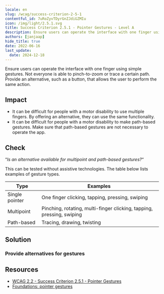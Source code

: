 ```yaml
---
locale: en
slug: /wcag/success-criterion-2-5-1
contentful_id: 7uRoZyvTDyrGnZJdiGZMIu
icon: /img/light/2.5.1.svg
title: Success Criterion 2.5.1 - Pointer Gestures - Level A
description: Ensure users can operate the interface with one finger using simple gestures. Not everyone is able to pinch-to-zoom or trace a certain path. Provide an alternative, such as a button, that allows the user to perform the same action.
authors: [janjaap]
hide_title: true
date: 2022-06-16
last_update:
  date: 2024-12-18
---
```


<Hero
  title="Pointer Gestures"
  image="/img/light/2.5.1.svg"
  alt="WCAG 2.5.1 icon"
  prefix="Success Criterion 2.5.1"
  suffix="Level A"
/>

Ensure users can operate the interface with one finger using simple gestures. Not everyone is able to pinch-to-zoom or trace a certain path. Provide an alternative, such as a button, that allows the user to perform the same action.

## Impact

- It can be difficult for people with a motor disability to use multiple fingers. By offering an alternative, they can use the same functionality.
- It can be difficult for people with a motor disability to make path-based gestures. Make sure that path-based gestures are not necessary to operate the app.

## Check

“*Is an alternative available for multipoint and path-based gestures?*“

This can be tested without assistive technologies. The table below lists examples of gesture types.

|Type          |Examples                                                             |
|--------------|---------------------------------------------------------------------|
|Single pointer|One finger clicking, tapping, pressing, swiping                      |
|Multipoint    |Pinching, rotating, multi-finger clicking, tapping, pressing, swiping|
|Path-based    |Tracing, drawing, twisting                                           |

## Solution

### Provide alternatives for gestures

<CodeSample id="input-gestures" locale="en"/>

## Resources

- [WCAG 2.2 - Success Criterion 2.5.1 - Pointer Gestures](https://www.w3.org/TR/WCAG22/#pointer-gestures)
- [Foundations: pointer gestures](https://tetralogical.com/blog/2023/03/17/foundations-pointer-gestures/)
  